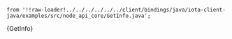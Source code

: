     from '!!raw-loader!../../../../../../client/bindings/java/iota-client-java/examples/src/node_api_core/GetInfo.java';

<CodeBlock className="language-java">
    {GetInfo}
</CodeBlock>
